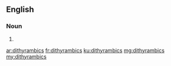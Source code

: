 ==English==

===Noun===
{{head|en}}

# {{plural of|dithyrambic}}

[[ar:dithyrambics]]
[[fr:dithyrambics]]
[[ku:dithyrambics]]
[[mg:dithyrambics]]
[[my:dithyrambics]]